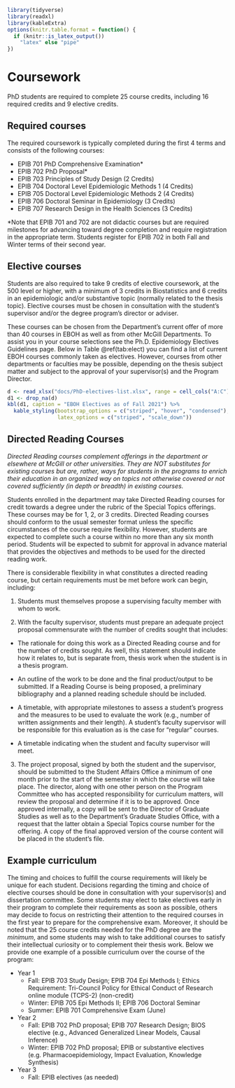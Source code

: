 ```r
library(tidyverse)
library(readxl)
library(kableExtra)
options(knitr.table.format = function() {
  if (knitr::is_latex_output())
    "latex" else "pipe"
})
```

# Coursework
PhD students are required to complete 25 course credits, including 16 required credits and 9 elective credits. 

## Required courses
The required coursework is typically completed during the first 4 terms and consists of the following courses:

- EPIB 701 PhD Comprehensive Examination*
- EPIB 702 PhD Proposal*
- EPIB 703 Principles of Study Design (2 Credits)
- EPIB 704 Doctoral Level Epidemiologic Methods 1 (4 Credits)
- EPIB 705 Doctoral Level Epidemiologic Methods 2 (4 Credits)
- EPIB 706 Doctoral Seminar in Epidemiology (3 Credits)
- EPIB 707 Research Design in the Health Sciences (3 Credits)

*Note that EPIB 701 and 702 are not didactic courses but are required milestones for advancing toward degree completion and require registration in the appropriate term. Students register for EPIB 702 in both Fall and Winter terms of their second year.

## Elective courses
Students are also required to take 9 credits of elective coursework, at the 500 level or higher, with a minimum of 3 credits in Biostatistics and 6 credits in an epidemiologic and/or substantive topic (normally related to the thesis topic). Elective courses must be chosen in consultation with the student's supervisor and/or the degree program’s director or adviser. 

These courses can be chosen from the Department’s current offer of more than 40 courses in EBOH as well as from other McGill Departments. To assist you in your course selections see the Ph.D. Epidemiology Electives Guidelines page. Below in Table \@ref(tab:elect) you can find a list of current EBOH courses commonly taken as electives. However, courses from other departments or faculties may be possible, depending on the thesis subject matter and subject to the approval of your supervisor(s) and the Program Director. 

```r
d <- read_xlsx("docs/PhD-electives-list.xlsx", range = cell_cols("A:C"))
d1 <- drop_na(d)
kbl(d1, caption = "EBOH Electives as of Fall 2021") %>%
  kable_styling(bootstrap_options = c("striped", "hover", "condensed"),
                latex_options = c("striped", "scale_down"))
```

## Directed Reading Courses

*Directed Reading courses complement offerings in the department or elsewhere at McGill or other universities. They are NOT substitutes for existing courses but are, rather, ways for students in the programs to enrich their education in an organized way on topics not otherwise covered or not covered sufficiently (in depth or breadth) in existing courses.*   

Students enrolled in the department may take Directed Reading courses for credit towards a degree under the rubric of the Special Topics offerings. These courses may be for 1, 2, or 3 credits. Directed Reading courses should conform to the usual semester format unless the specific circumstances of the course require flexibility. However, students are expected to complete such a course within no more than any six month period. Students will be expected to submit for approval in advance material that provides the objectives and methods to be used for the directed reading work.

There is considerable flexibility in what constitutes a directed reading course, but certain requirements must be met before work can begin, including:

1. Students must themselves propose a supervising faculty member with whom to work.

2. With the faculty supervisor, students must prepare an adequate project proposal commensurate with the number of credits sought that includes:  

  - The rationale for doing this work as a Directed Reading course and for the number of credits sought. As well, this statement should indicate how it relates to, but is separate from, thesis work when the student is in a thesis program.

  - An outline of the work to be done and the final product/output to be submitted. If a Reading Course is being proposed, a preliminary bibliography and a planned reading schedule should be included.

  - A timetable, with appropriate milestones to assess a student's progress and the measures to be used to evaluate the work (e.g., number of written assignments and their length). A student’s faculty supervisor will be responsible for this evaluation as is the case for “regular” courses.

- A timetable indicating when the student and faculty supervisor will meet.

3. The project proposal, signed by both the student and the supervisor, should be submitted to the Student Affairs Office a minimum of one month prior to the start of the semester in which the course will take place. The director, along with one other person on the Program Committee who has accepted responsibility for curriculum matters, will review the proposal and determine if it is to be approved. Once approved internally, a copy will be sent to the Director of Graduate Studies as well as to the Department’s Graduate Studies Office, with a request that the latter obtain a Special Topics course number for the offering. A copy of the final approved version of the course content will be placed in the student’s file.

## Example curriculum
The timing and choices to fulfill the course requirements will likely be unique for each student. Decisions regarding the timing and choice of elective courses should be done in consultation with your supervisor(s) and dissertation committee. Some students may elect to take electives early in their program to complete their requirements as soon as possible, others may decide to focus on restricting their attention to the required courses in the first year to prepare for the comprehensive exam. Moreover, it should be noted that the 25 course credits needed for the PhD degree are the *minimum*, and some students may wish to take additional courses to satisfy their intellectual curiosity or to complement their thesis work. Below we provide one example of a possible curriculum over the course of the program:

- Year 1 
  - Fall: EPIB 703 Study Design; EPIB 704 Epi Methods I; Ethics Requirement: Tri-Council Policy for Ethical Conduct of Research online module (TCPS-2) (non-credit)  
  - Winter: EPIB 705 Epi Methods II; EPIB 706 Doctoral Seminar
  - Summer: EPIB 701 Comprehensive Exam (June)

- Year 2
  - Fall: EPIB 702 PhD proposal; EPIB 707 Research Design; BIOS elective (e.g., Advanced Generalized Linear Models, Causal Inference)
  - Winter: EPIB 702 PhD proposal; EPIB or substantive electives (e.g. Pharmacoepidemiology, Impact Evaluation,  Knowledge Synthesis)
  
- Year 3
  - Fall: EPIB electives (as needed)
